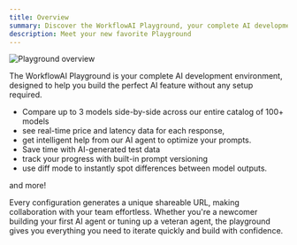 ```yaml
---
title: Overview
summary: Discover the WorkflowAI Playground, your complete AI development environment. Learn about its powerful features for comparing models, optimizing prompts, and collaborating with your team.
description: Meet your new favorite Playground
---
```




![Playground overview](</images/playground/overview.png>)


The WorkflowAI Playground is your complete AI development environment, designed to help you build the perfect AI feature without any setup required. 
- Compare up to 3 models side-by-side across our entire catalog of 100+ models
- see real-time price and latency data for each response, 
- get intelligent help from our AI agent to optimize your prompts. 
- Save time with AI-generated test data
- track your progress with built-in prompt versioning
- use diff mode to instantly spot differences between model outputs. 

and more!

Every configuration generates a unique shareable URL, making collaboration with your team effortless. Whether you're a newcomer building your first AI agent or tuning up a veteran agent, the playground gives you everything you need to iterate quickly and build with confidence.


